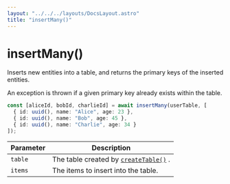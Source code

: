 ```yaml
---
layout: "../../../layouts/DocsLayout.astro"
title: "insertMany()"
---
```


# insertMany()

Inserts new entities into a table, and returns the primary keys of the inserted entities.

An exception is thrown if a given primary key already exists within the table.

```ts
const [aliceId, bobId, charlieId] = await insertMany(userTable, [
  { id: uuid(), name: "Alice", age: 23 },
  { id: uuid(), name: "Bob", age: 45 },
  { id: uuid(), name: "Charlie", age: 34 }
]);
```

| Parameter  | Description                                                           |
| ---------- | --------------------------------------------------------------------- |
| `table`    | The table created by [`createTable()`](/docs/reference/createTable) . |
| `items`    | The items to insert into the table.                                    |
